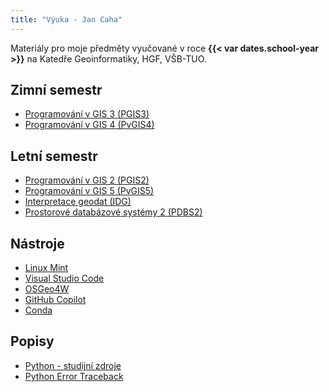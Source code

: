 ```yaml
---
title: "Výuka - Jan Caha"
---
```


Materiály pro moje předměty vyučované v roce **{{< var dates.school-year >}}** na Katedře Geoinformatiky, HGF, VŠB-TUO.

## Zimní semestr

- [Programování v GIS 3 (PGIS3)](subjects/pgis3.qmd)
- [Programování v GIS 4 (PvGIS4)](subjects/pvgis4.qmd)

## Letní semestr

- [Programování v GIS 2 (PGIS2)](subjects/pgis2.qmd)
- [Programování v GIS 5 (PvGIS5)](subjects/pvgis5.qmd)
- [Interpretace geodat (IDG)](subjects/idg.qmd)
- [Prostorové databázové systémy 2 (PDBS2)](subjects/pdbs2.qmd)

## Nástroje 

- [Linux Mint](tools/linux-mint.qmd)
- [Visual Studio Code](tools/vscode.qmd)
- [OSGeo4W](tools/osgeo4w.qmd)
- [GitHub Copilot](tools/github-copilot.qmd)
- [Conda](tools/conda.qmd)

## Popisy

- [Python - studijní zdroje](descriptions/python.qmd)
- [Python Error Traceback](descriptions/python-traceback.qmd)